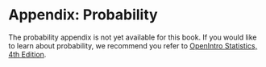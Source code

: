 # Appendix: Probability {#probability}

::: {.underconstruction}
The probability appendix is not yet available for this book. If you would like to learn about probability, we recommend you refer to [OpenIntro Statistics, 4th Edition](openintro.org/book/os). 
::: 
